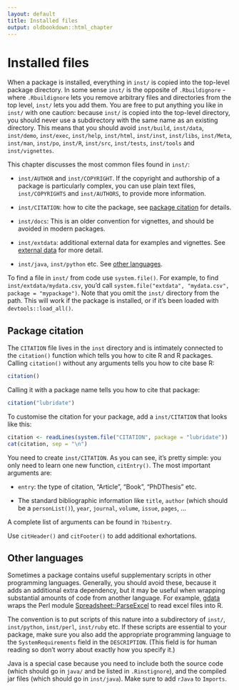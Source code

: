 ```yaml
---
layout: default
title: Installed files
output: oldbookdown::html_chapter
---
```


# Installed files {#inst}

When a package is installed, everything in `inst/` is copied into the top-level package directory. In some sense `inst/` is the opposite of `.Rbuildignore` - where `.Rbuildignore` lets you remove arbitrary files and directories from the top level, `inst/` lets you add them. You are free to put anything you like in `inst/` with one caution: because `inst/` is copied into the top-level directory, you should never use a subdirectory with the same name as an existing directory. This means that you should avoid `inst/build`, `inst/data`, `inst/demo`, `inst/exec`, `inst/help`, `inst/html`, `inst/inst`, `inst/libs`, `inst/Meta`, `inst/man`, `inst/po`, `inst/R`, `inst/src`, `inst/tests`, `inst/tools` and `inst/vignettes`.

This chapter discusses the most common files found in `inst/`:

* `inst/AUTHOR` and `inst/COPYRIGHT`. If the copyright and authorship of a 
  package is particularly complex, you can use plain text files, 
  `inst/COPYRIGHTS` and `inst/AUTHORS`, to provide more information.

* `inst/CITATION`: how to cite the package, see 
  [package citation](#inst-citation) for details.

* `inst/docs`: This is an older convention for vignettes, and should be avoided 
   in modern packages.

* `inst/extdata`: additional external data for examples and vignettes. 
  See [external data](#data-extdata) for more detail.

* `inst/java`, `inst/python` etc. See [other languages](#inst-other-langs).

To find a file in `inst/` from code use `system.file()`. For example, to find `inst/extdata/mydata.csv`, you'd call `system.file("extdata", "mydata.csv", package = "mypackage")`. Note that you omit the `inst/` directory from the path. This will work if the package is installed, or if it's been loaded with `devtools::load_all()`.

## Package citation {#inst-citation}

The `CITATION` file lives in the `inst` directory and is intimately connected to the `citation()` function which tells you how to cite R and R packages. Calling `citation()` without any arguments tells you how to cite base R:

```r
citation()
```

Calling it with a package name tells you how to cite that package:

```r
citation("lubridate")
```

To customise the citation for your package, add a `inst/CITATION` that looks like this:

```r
citation <- readLines(system.file("CITATION", package = "lubridate"))
cat(citation, sep = "\n")
```

You need to create `inst/CITATION`. As you can see, it's pretty simple: you only need to learn one new function, `citEntry()`. The most important arguments are:

* `entry`: the type of citation, "Article", "Book", "PhDThesis" etc.

* The standard bibliographic information like `title`, `author` (which should 
  be a `personList()`), `year`, `journal`, `volume`, `issue`, `pages`, ...
  
A complete list of arguments can be found in `?bibentry`.

Use `citHeader()` and `citFooter()` to add additional exhortations.

## Other languages {#inst-other-langs}

Sometimes a package contains useful supplementary scripts in other programming languages. Generally, you should avoid these, because it adds an additional extra dependency, but it may be useful when wrapping substantial amounts of code from another language. For example, [gdata](http://cran.r-project.org/web/packages/gdata/index.html) wraps the Perl module [Spreadsheet::ParseExcel](http://search.cpan.org/~dougw/Spreadsheet-ParseExcel-0.65/) to read excel files into R.

The convention is to put scripts of this nature into a subdirectory of `inst/`, `inst/python`, `inst/perl`, `inst/ruby` etc. If these scripts are essential to your package, make sure you also add the appropriate programming language to the `SystemRequirements` field in the `DESCRIPTION`. (This field is for human reading so don't worry about exactly how you specify it.)

Java is a special case because you need to include both the source code (which should go in `java/` and be listed in `.Rinstignore`), and the compiled jar files (which should go in `inst/java`). Make sure to add `rJava` to `Imports`.
